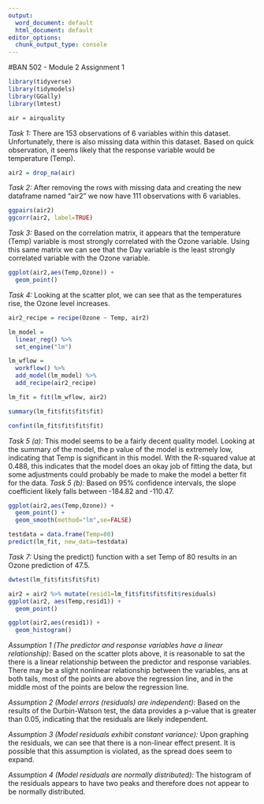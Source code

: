 ---
output:
  word_document: default
  html_document: default
editor_options:
  chunk_output_type: console
---
#BAN 502 - Module 2 Assignment 1

```{r Libraries}
library(tidyverse)
library(tidymodels)
library(GGally)
library(lmtest)
```

```{r Task 1}
air = airquality
```

*Task 1:* There are 153 observations of 6 variables within this dataset. Unfortunately, there is also missing data within this dataset. Based on quick observation, it seems likely that the response variable would be temperature (Temp). 

```{r Task 2}
air2 = drop_na(air)
```

*Task 2:* After removing the rows with missing data and creating the new dataframe named "air2" we now have 111 observations with 6 variables. 

```{r Task 3}
ggpairs(air2)
ggcorr(air2, label=TRUE)
```

*Task 3:* Based on the correlation matrix, it appears that the temperature (Temp) variable is most strongly correlated with the Ozone variable. Using this same matrix we can see that the Day variable is the least strongly correlated variable with the Ozone variable.

```{r Task 4}
ggplot(air2,aes(Temp,Ozone)) +
  geom_point()
```

*Task 4:* Looking at the scatter plot, we can see that as the temperatures rise, the Ozone level increases. 

```{r Task 5}
air2_recipe = recipe(Ozone ~ Temp, air2)

lm_model = 
  linear_reg() %>%
  set_engine("lm")

lm_wflow = 
  workflow() %>%
  add_model(lm_model) %>%
  add_recipe(air2_recipe)

lm_fit = fit(lm_wflow, air2)

summary(lm_fit$fit$fit$fit)

confint(lm_fit$fit$fit$fit)

```

*Task 5 (a):* This model seems to be a fairly decent quality model. Looking at the summary of the model, the p value of the model is extremely low, indicating that Temp is significant in this model. With the R-squared value at 0.488, this indicates that the model does an okay job of fitting the data, but some adjustments could probably be made to make the model a better fit for the data.
*Task 5 (b):* Based on 95% confidence intervals, the slope coefficient likely falls between -184.82 and -110.47.

```{r Task 6}
ggplot(air2,aes(Temp,Ozone)) +
  geom_point() +
  geom_smooth(method="lm",se=FALSE)
```

``` {r Task 7}
testdata = data.frame(Temp=80)
predict(lm_fit, new_data=testdata)
```

*Task 7:* Using the predict() function with a set Temp of 80 results in an Ozone prediction of 47.5.  

``` {r Task 8}
dwtest(lm_fit$fit$fit$fit)

air2 = air2 %>% mutate(resid1=lm_fit$fit$fit$fit$residuals)
ggplot(air2, aes(Temp,resid1)) +
  geom_point()

ggplot(air2,aes(resid1)) +
  geom_histogram()
```

*Assumption 1 (The predictor and response variables have a linear relationship):* Based on the scatter plots above, it is reasonable to sat the there is a linear relationship between the predictor and response variables. There may be a slight nonlinear relationship between the variables, ans at both tails, most of the points are above the regression line, and in the middle most of the points are below the regression line. 

*Assumption 2 (Model errors (residuals) are independent):* Based on the results of the Durbin-Watson test, the data provides a p-value that is greater than 0.05, indicating that the residuals are likely independent. 

*Assumption 3 (Model residuals exhibit constant variance):* Upon graphing the residuals, we can see that there is a non-linear effect present. It is possible that this assumption is violated, as the spread does seem to expand.

*Assumption 4 (Model residuals are normally distributed):* The histogram of the residuals appears to have two peaks and therefore does not appear to be normally distributed. 